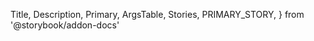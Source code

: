   Title,
  Description,
  Primary,
  ArgsTable,
  Stories,
  PRIMARY_STORY,
} from '@storybook/addon-docs'

<StatusGroup statuses={status} />

<Title />

<Description />

<div className="miz-fill--gold border miz-space--inset-sm">

**Note:** This component is still in a &ldquo;prototype&rdquo; state until it can be tested further. Wherever possible, we will try to keep the core functionality the same going forward and will communicate any potential breaking changes before updating the System.

</div>

<Primary />
<ArgsTable story={PRIMARY_STORY} />
<Stories />

- [Usage](#usage)
- **Options reference**
  - [Options](#options)

## Usage

```twig
{% set navigationOptions = {
  list: {
    items: [
      {
        link: {
          text: "Home",
          href: "#"
        }
      },
      {...},
      {...}
    ]
  }
} %}


{% include "@miz/components/navigation/primary/primary.twig" with navigationOptions only %}
```

## Options reference

### Options

| Param        | Default        | Values | Description                                    |
| ------------ | -------------- | ------ | ---------------------------------------------- |
| `class`      | `miz-masthead` | String | Additional classes appended to the masthead    |
| `attributes` | `null`         | Object | Attributes to be applied to the masthead       |
| `list`       | `{}`           | Object | Contains an array of items (See [List](#list)) |

### `List`

Structure for the `list` object. This structure matches the same [list object found in the **Navs**](/docs/design-system-components-navs--navs) component

To produce **one** navigation item, you would structure your `list` object like this:

```js
{
  "list": {
    "items": [
      {
        "link": {
          "text": `"One nav item"`,
          "href": `"#"`
        }
      }
    ]
  }
}
```
